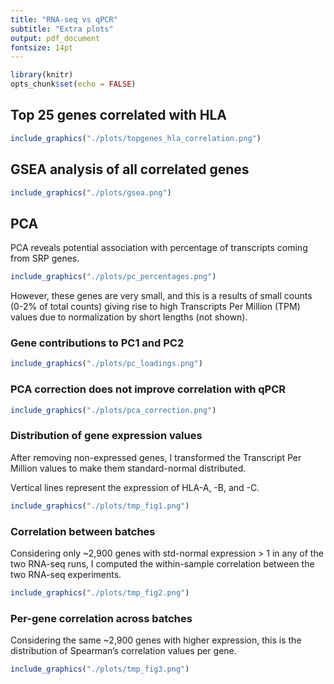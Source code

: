 ```yaml
---
title: "RNA-seq vs qPCR"
subtitle: "Extra plots"
output: pdf_document
fontsize: 14pt
---
```


```r
library(knitr)
opts_chunk$set(echo = FALSE)
```

## Top 25 genes correlated with HLA

```r
include_graphics("./plots/topgenes_hla_correlation.png")
```

## GSEA analysis of all correlated genes

```r
include_graphics("./plots/gsea.png")
```

## PCA

PCA reveals potential association with percentage of transcripts coming from SRP genes.

```r
include_graphics("./plots/pc_percentages.png")
```

However, these genes are very small, and this is a results of small counts (0-2% of total counts) giving rise to high Transcripts Per Million (TPM) values due to normalization by short lengths (not shown).

### Gene contributions to PC1 and PC2

```r
include_graphics("./plots/pc_loadings.png")
```

### PCA correction does not improve correlation with qPCR


```r
include_graphics("./plots/pca_correction.png")
```

\pagebreak

### Distribution of gene expression values

After removing non-expressed genes, I transformed the Transcript Per Million values to make them standard-normal distributed.

Vertical lines represent the expression of HLA-A, -B, and -C.

```r
include_graphics("./plots/tmp_fig1.png")
```

### Correlation between batches

Considering only ~2,900 genes with std-normal expression > 1 in any of the two RNA-seq runs, I computed the within-sample correlation between the two RNA-seq experiments.

```r
include_graphics("./plots/tmp_fig2.png")
```

### Per-gene correlation across batches

Considering the same ~2,900 genes with higher expression, this is the distribution of Spearman's correlation values per gene.

```r
include_graphics("./plots/tmp_fig3.png")
```












